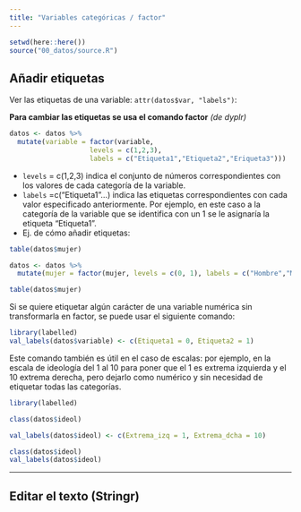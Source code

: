 ```yaml
---
title: "Variables categóricas / factor"
---
```


```r
setwd(here::here())
source("00_datos/source.R")
```

## Añadir etiquetas

Ver las etiquetas de una variable: `attr(datos$var, "labels")`:

**Para cambiar las etiquetas se usa el comando factor** *(de dyplr)*

``` r
datos <- datos %>% 
  mutate(variable = factor(variable, 
                    levels = c(1,2,3),
                    labels = c("Etiqueta1","Etiqueta2","Eriqueta3")))
```

-   `levels` = c(1,2,3) indica el conjunto de números correspondientes con los valores de cada categoría de la variable.
-   `labels` =c("Etiqueta1"...) indica las etiquetas correspondientes con cada valor especificado anteriormente. Por ejemplo, en este caso a la categoría de la variable que se identifica con un 1 se le asignaría la etiqueta "Etiqueta1".
-   Ej. de cómo añadir etiquetas:

```r
table(datos$mujer)

datos <- datos %>%
  mutate(mujer = factor(mujer, levels = c(0, 1), labels = c("Hombre","Mujer"))) 

table(datos$mujer)
```

Si se quiere etiquetar algún carácter de una variable numérica sin transformarla en factor, se puede usar el siguiente comando:

``` r
library(labelled)
val_labels(datos$variable) <- c(Etiqueta1 = 0, Etiqueta2 = 1)
```

Este comando también es útil en el caso de escalas: por ejemplo, en la escala de ideología del 1 al 10 para poner que el 1 es extrema izquierda y el 10 extrema derecha, pero dejarlo como numérico y sin necesidad de etiquetar todas las categorías.

```r
library(labelled)
```

```r
class(datos$ideol)

val_labels(datos$ideol) <- c(Extrema_izq = 1, Extrema_dcha = 10)

class(datos$ideol)
val_labels(datos$ideol)
```

------------------------------------------------------------------------

## Editar el texto (Stringr)
